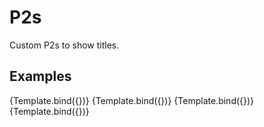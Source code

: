 

<Meta title="Design System/Typography/P2" component={P2} />

# P2s

Custom P2s to show titles.

## Examples


<Canvas>
  <Story
    name="Light mode"
    args={{
      mode: "light",
      text: "Example of a paragraph",
    }}
  >
    {Template.bind({})}
  </Story>
  <Story
    name="Light mode with bold"
    args={{
      mode: "light",
      bold: true,
      text: "Example of a paragraph with bold",
    }}
  >
    {Template.bind({})}
  </Story>
  <Story
    name="Dark mode"
    parameters={{ backgrounds: { default: "dark" } }}
    args={{
      mode: "dark",
      text: "Example of a paragraph",
    }}
  >
    {Template.bind({})}
  </Story>
  <Story
    name="Dark mode with bold"
    parameters={{ backgrounds: { default: "dark" } }}
    args={{
      mode: "dark",
      bold: true,
      text: "Example of a paragraph with bold",
    }}
  >
    {Template.bind({})}
  </Story>
</Canvas>
